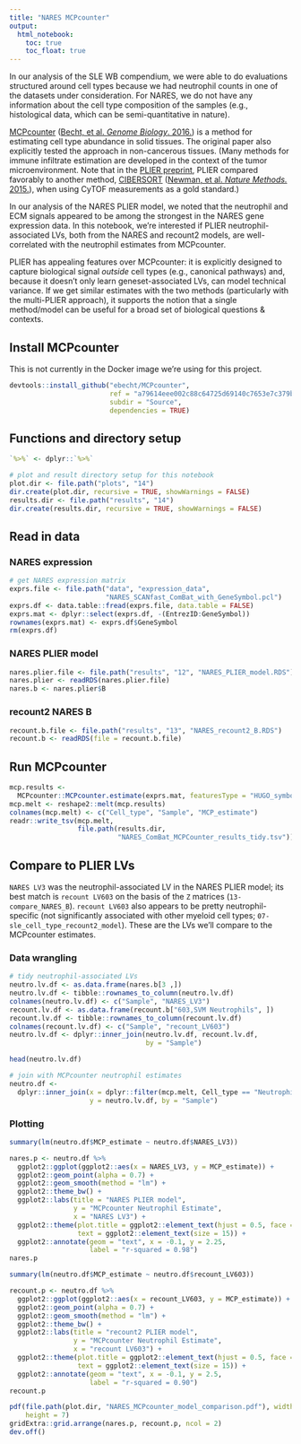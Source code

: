 ```yaml
---
title: "NARES MCPcounter"
output:   
  html_notebook: 
    toc: true
    toc_float: true
---
```


In our analysis of the SLE WB compendium, we were able to do evaluations 
structured around cell types because we had neutrophil counts in one of the 
datasets under consideration.
For NARES, we do not have any information about the cell type composition of
the samples (e.g., histological data, which can be semi-quantitative in nature).

[MCPcounter](https://github.com/ebecht/MCPcounter/tree/a79614eee002c88c64725d69140c7653e7c379b4) 
([Becht, et al. _Genome Biology_. 2016.](https://doi.org/10.1186/s13059-016-1070-5))
is a method for estimating cell type abundance in solid tissues.
The original paper also explicitly tested the approach in non-cancerous 
tissues.
(Many methods for immune infiltrate estimation are developed in the context
of the tumor microenvironment. Note that in the 
[PLIER preprint](https://doi.org/10.1101/116061), PLIER compared favorably to 
another method, [CIBERSORT](https://cibersort.stanford.edu) 
([Newman, et al. _Nature Methods._ 2015.](https://doi.org10.1038/nmeth.3337)), 
when using CyTOF measurements as a gold standard.) 

In our analysis of the NARES PLIER model, we noted that the neutrophil and
ECM signals appeared to be among the strongest in the NARES gene expression 
data. In this notebook, we're interested if PLIER neutrophil-associated LVs, 
both from the NARES and recount2 models, are well-correlated with the neutrophil 
estimates from MCPcounter.

PLIER has appealing features over MCPcounter: it is explicitly designed to 
capture biological signal _outside_ cell types (e.g., canonical pathways) and, 
because it doesn't only learn geneset-associated LVs, can model technical 
variance. If we get similar estimates with the two methods (particularly with
the multi-PLIER approach), it supports the notion that a single method/model can
be useful for a broad set of biological questions & contexts.

## Install MCPcounter

This is not currently in the Docker image we're using for this project.

```r
devtools::install_github("ebecht/MCPcounter", 
                         ref = "a79614eee002c88c64725d69140c7653e7c379b4",
                         subdir = "Source",
                         dependencies = TRUE)
```

## Functions and directory setup

```r
`%>%` <- dplyr::`%>%`
```

```r
# plot and result directory setup for this notebook
plot.dir <- file.path("plots", "14")
dir.create(plot.dir, recursive = TRUE, showWarnings = FALSE)
results.dir <- file.path("results", "14")
dir.create(results.dir, recursive = TRUE, showWarnings = FALSE)
```

## Read in data

### NARES expression

```r
# get NARES expression matrix
exprs.file <- file.path("data", "expression_data", 
                        "NARES_SCANfast_ComBat_with_GeneSymbol.pcl")
exprs.df <- data.table::fread(exprs.file, data.table = FALSE)
exprs.mat <- dplyr::select(exprs.df, -(EntrezID:GeneSymbol))
rownames(exprs.mat) <- exprs.df$GeneSymbol
rm(exprs.df)
```

### NARES PLIER model

```r
nares.plier.file <- file.path("results", "12", "NARES_PLIER_model.RDS")
nares.plier <- readRDS(nares.plier.file)
nares.b <- nares.plier$B
```

### recount2 NARES B

```r
recount.b.file <- file.path("results", "13", "NARES_recount2_B.RDS")
recount.b <- readRDS(file = recount.b.file)
```

## Run MCPcounter

```r
mcp.results <- 
  MCPcounter::MCPcounter.estimate(exprs.mat, featuresType = "HUGO_symbols")
mcp.melt <- reshape2::melt(mcp.results)
colnames(mcp.melt) <- c("Cell_type", "Sample", "MCP_estimate")
readr::write_tsv(mcp.melt, 
                 file.path(results.dir, 
                           "NARES_ComBat_MCPCounter_results_tidy.tsv"))
```

## Compare to PLIER LVs

`NARES LV3` was the neutrophil-associated LV in the NARES PLIER model; its
best match is `recount LV603` on the basis of the `Z` matrices 
(`13-compare_NARES_B`). 
`recount LV603` also appears to be pretty neutrophil-specific (not significantly
associated with other myeloid cell types; `07-sle_cell_type_recount2_model`). 
These are the LVs we'll compare to the MCPcounter estimates.

### Data wrangling

```r
# tidy neutrophil-associated LVs
neutro.lv.df <- as.data.frame(nares.b[3 ,])
neutro.lv.df <- tibble::rownames_to_column(neutro.lv.df)
colnames(neutro.lv.df) <- c("Sample", "NARES_LV3")
recount.lv.df <- as.data.frame(recount.b["603,SVM Neutrophils", ])
recount.lv.df <- tibble::rownames_to_column(recount.lv.df)
colnames(recount.lv.df) <- c("Sample", "recount_LV603")
neutro.lv.df <- dplyr::inner_join(neutro.lv.df, recount.lv.df, 
                                  by = "Sample")
```
```r
head(neutro.lv.df)
```

```r
# join with MCPcounter neutrophil estimates
neutro.df <- 
  dplyr::inner_join(x = dplyr::filter(mcp.melt, Cell_type == "Neutrophils"),
                    y = neutro.lv.df, by = "Sample")
```

### Plotting

```r
summary(lm(neutro.df$MCP_estimate ~ neutro.df$NARES_LV3))
```

```r
nares.p <- neutro.df %>%
  ggplot2::ggplot(ggplot2::aes(x = NARES_LV3, y = MCP_estimate)) +
  ggplot2::geom_point(alpha = 0.7) +
  ggplot2::geom_smooth(method = "lm") +
  ggplot2::theme_bw() +
  ggplot2::labs(title = "NARES PLIER model",
                y = "MCPcounter Neutrophil Estimate",
                x = "NARES LV3") +
  ggplot2::theme(plot.title = ggplot2::element_text(hjust = 0.5, face = "bold"),
                 text = ggplot2::element_text(size = 15)) +
  ggplot2::annotate(geom = "text", x = -0.1, y = 2.25, 
                    label = "r-squared = 0.98")
nares.p
```

```r
summary(lm(neutro.df$MCP_estimate ~ neutro.df$recount_LV603))
```

```r
recount.p <- neutro.df %>%
  ggplot2::ggplot(ggplot2::aes(x = recount_LV603, y = MCP_estimate)) +
  ggplot2::geom_point(alpha = 0.7) +
  ggplot2::geom_smooth(method = "lm") +
  ggplot2::theme_bw() +
  ggplot2::labs(title = "recount2 PLIER model",
                y = "MCPcounter Neutrophil Estimate",
                x = "recount LV603") +
  ggplot2::theme(plot.title = ggplot2::element_text(hjust = 0.5, face = "bold"),
                 text = ggplot2::element_text(size = 15)) +
  ggplot2::annotate(geom = "text", x = -0.1, y = 2.5, 
                    label = "r-squared = 0.90")
recount.p
```

```r
pdf(file.path(plot.dir, "NARES_MCPcounter_model_comparison.pdf"), width = 14,
    height = 7)
gridExtra::grid.arrange(nares.p, recount.p, ncol = 2)
dev.off()
```
